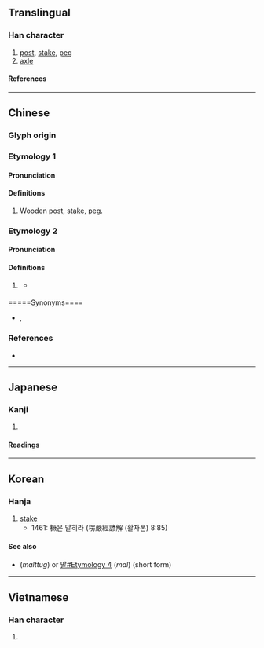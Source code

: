 {{character info}}
==Translingual==

===Han character===
{{Han char|rn=75|rad=木|as=12|sn=16|four=41982|canj=DMTO|ids=⿰木厥}}

# [[post]], [[stake]], [[peg]]
# [[axle]]

====References====
{{Han ref|kx=0554.030|dkj=15556|dj=0942.150|hdz=21290.020|uh=6A5B}}

----

==Chinese==

===Glyph origin===
{{Han etym}}

===Etymology 1===
{{zh-forms|alt=𰉗-classifier}}

====Pronunciation====
{{zh-pron
|m=jué
|c=gyut6,kyut3
|mn=
|mn-t=
|mc=
|oc=y
|ma=
|cat=n
}}

====Definitions====
{{zh-hanzi}}

# Wooden post, stake, peg.

===Etymology 2===
{{zh-forms|alt=𰉗-Min}}

====Pronunciation====
{{zh-pron
|m=
|c=gyut6
|mn=koe̍h
|mn-t=guêh8
|mc=
|oc=
|ma=
|cat=cls
}}

====Definitions====
{{zh-hanzi}}

# {{lb|zh|Cantonese|Min}} {{zh-classifier|[[section]]s of something long}}
#* {{RQ:zhx-teo:Lim Hiong Seng|zhx-teo|}}
#*: {{zh-x|船頭 枝桅 個 旗。若是 升 半𰉗 就 要 行|tr=zung5 tao5 gi1 ui5 gai5 gi5, nan7 si6 liu7 buan3 guêh8 ziu6 ain3 gian5}}

=====Synonyms====
* {{zh-l|截}}, {{zh-l|段}}

===References===
* {{R:yue:mfccd}}

----

==Japanese==

===Kanji===
{{ja-kanji|grade=|rs=木12}}

# {{rfdef|ja|sort=木12}}

====Readings====
{{ja-readings
|on=けつ, かち, けい, け
|kun=くい
}}

----

==Korean==

===Hanja===
{{ko-hanja|hangeul=[[궐]]|eumhun=|rv=gwol|mr=|y=}}

# [[stake]]
#* 1461: 橛은 말히라 (楞嚴經諺解 (활자본) 8:85)

====See also====
* {{l|ko|말뚝}} (''malttug'') or [[말#Etymology 4]] (''mal'') (short form)

----

==Vietnamese==

===Han character===
{{vi-readings|rs=木12|reading=cột}}

# {{rfdef|vi|sort=木12}}